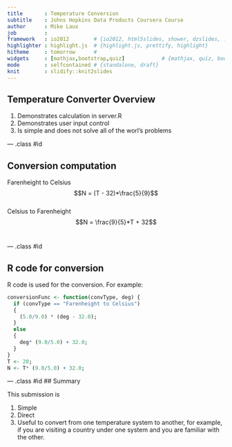 ```yaml
---
title       : Temperature Conversion
subtitle    : Johns Hopkins Data Products Coursera Course
author      : Mike Laux
job         : 
framework   : io2012        # {io2012, html5slides, shower, dzslides, ...}
highlighter : highlight.js  # {highlight.js, prettify, highlight}
hitheme     : tomorrow      # 
widgets     : [mathjax,bootstrap,quiz]            # {mathjax, quiz, bootstrap}
mode        : selfcontained # {standalone, draft}
knit        : slidify::knit2slides
---
```


## Temperature Converter Overview

1. Demonstrates calculation in server.R
2. Demonstrates user input control
3. Is simple and does not solve all of the worl's problems

--- .class #id 

## Conversion computation

Farenheight to Celsius  $$N = (T - 32)*\frac{5}{9}$$<br/>
Celsius to Farenheight  $$N = \frac{9}{5}*T + 32$$<br/>

--- .class #id 

## R code for conversion
R code is used for the conversion.  For example:
```R
conversionFunc <- function(convType, deg) {
  if (convType == "Farenheight to Celsius") 
  {
    (5.0/9.0) * (deg - 32.0);
  }
  else
  {
    deg* (9.0/5.0) + 32.0;
  }
}
T <- 20;
N <- T* (9.0/5.0) + 32.0;
```

--- .class #id 
## Summary

This submission is

1.  Simple
2.  Direct
3.  Useful to convert from one temperature system to another, for example, if you are visiting a country under one system and you are familiar with the other.

